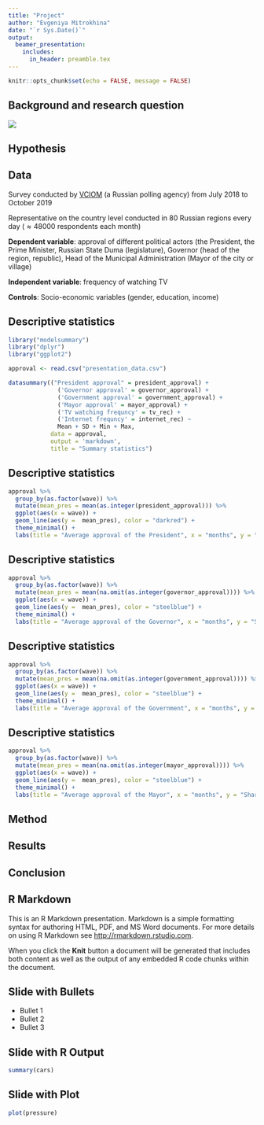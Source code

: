 ```yaml
---
title: "Project"
author: "Evgeniya Mitrokhina"
date: "`r Sys.Date()`"
output: 
  beamer_presentation:
    includes:
      in_header: preamble.tex 
---
```


```r
knitr::opts_chunk$set(echo = FALSE, message = FALSE)

```

## Background and research question

![](putin.jpg)


## Hypothesis

## Data

Survey conducted by [VCIOM](https://bd.wciom.ru/baza_dannykh_roper_center/) (a Russian polling agency) from July $2018$ to October $2019$

Representative on the country level conducted in $80$ Russian regions every day ($\approx 48000$ respondents each month)


**Dependent variable**: approval of different political actors (the President, the Prime Minister, Russian State Duma (legislature), Governor (head of the region, republic), Head of the Municipal Administration (Mayor of the city or village)

**Independent variable**: frequency of watching TV

**Controls**: Socio-economic variables (gender, education, income) 

## Descriptive statistics
```r
library("modelsummary")
library("dplyr")
library("ggplot2")

approval <- read.csv("presentation_data.csv")
```


```r
datasummary(("President approval" = president_approval) +
              ('Governor approval' = governor_approval) +
              ('Government approval' = government_approval) +
              ('Mayor approval' = mayor_approval) +
              ('TV watching frequncy' = tv_rec) +
              ('Internet frequncy' = internet_rec) ~
              Mean + SD + Min + Max,
            data = approval,
            output = 'markdown',
            title = "Summary statistics")
```


## Descriptive statistics

```r

approval %>% 
  group_by(as.factor(wave)) %>%
  mutate(mean_pres = mean(as.integer(president_approval))) %>%
  ggplot(aes(x = wave)) +
  geom_line(aes(y =  mean_pres), color = "darkred") +
  theme_minimal() +
  labs(title = "Average approval of the President", x = "months", y = "Share of supporters")


```

## Descriptive statistics
```r
approval %>% 
  group_by(as.factor(wave)) %>%
  mutate(mean_pres = mean(na.omit(as.integer(governor_approval)))) %>%
  ggplot(aes(x = wave)) +
  geom_line(aes(y =  mean_pres), color = "steelblue") +
  theme_minimal() +
  labs(title = "Average approval of the Governor", x = "months", y = "Share of supporters")
```

## Descriptive statistics
```r
approval %>% 
  group_by(as.factor(wave)) %>%
  mutate(mean_pres = mean(na.omit(as.integer(government_approval)))) %>%
  ggplot(aes(x = wave)) +
  geom_line(aes(y =  mean_pres), color = "steelblue") +
  theme_minimal() +
  labs(title = "Average approval of the Government", x = "months", y = "Share of supporters")
```

## Descriptive statistics
```r
approval %>% 
  group_by(as.factor(wave)) %>%
  mutate(mean_pres = mean(na.omit(as.integer(mayor_approval)))) %>%
  ggplot(aes(x = wave)) +
  geom_line(aes(y =  mean_pres), color = "steelblue") +
  theme_minimal() +
  labs(title = "Average approval of the Mayor", x = "months", y = "Share of supporters")
```


## Method



## Results

## Conclusion



## R Markdown

This is an R Markdown presentation. Markdown is a simple formatting syntax for authoring HTML, PDF, and MS Word documents. For more details on using R Markdown see <http://rmarkdown.rstudio.com>.

When you click the **Knit** button a document will be generated that includes both content as well as the output of any embedded R code chunks within the document.

## Slide with Bullets

- Bullet 1
- Bullet 2
- Bullet 3

## Slide with R Output

```r
summary(cars)
```

## Slide with Plot

```r
plot(pressure)
```

